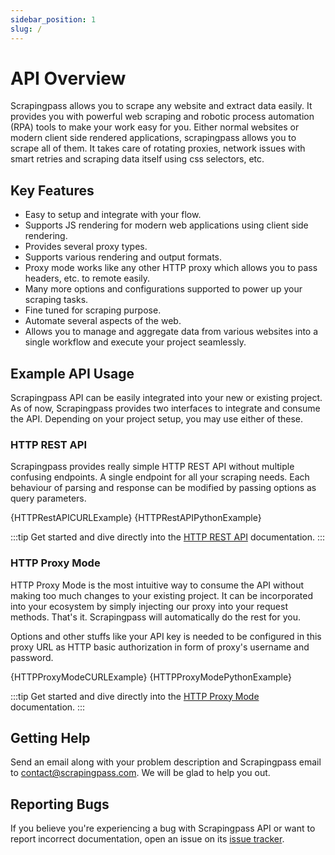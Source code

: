 ```yaml
---
sidebar_position: 1
slug: /
---
```


# API Overview

Scrapingpass allows you to scrape any website and extract data easily. It provides you with powerful web scraping and robotic process automation (RPA) tools to make your work easy for you. Either normal websites or modern client side rendered applications, scrapingpass allows you to scrape all of them. It takes care of rotating proxies, network issues with smart retries and scraping data itself using css selectors, etc.



## Key Features

- Easy to setup and integrate with your flow.
- Supports JS rendering for modern web applications using client side rendering.
- Provides several proxy types.
- Supports various rendering and output formats.
- Proxy mode works like any other HTTP proxy which allows you to pass headers, etc. to remote easily.
- Many more options and configurations supported to power up your scraping tasks.
- Fine tuned for scraping purpose.
- Automate several aspects of the web.
- Allows you to manage and aggregate data from various websites into a single workflow and execute your project seamlessly.

## Example API Usage

Scrapingpass API can be easily integrated into your new or existing project. As of now, Scrapingpass provides two interfaces to integrate and consume the API. Depending on your project setup, you may use either of these.

### HTTP REST API

Scrapingpass provides really simple HTTP REST API without multiple confusing endpoints. A single endpoint for all your scraping needs. Each behaviour of parsing and response can be modified by passing options as query parameters.

<Tabs>
    <TabItem value="curl" label="cURL" default>
        <CodeBlock className="language-shell">{HTTPRestAPICURLExample}</CodeBlock>
    </TabItem>
    <TabItem value="python" label="Python">
        <CodeBlock className="language-python">{HTTPRestAPIPythonExample}</CodeBlock>
    </TabItem>
</Tabs>

:::tip
Get started and dive directly into the [HTTP REST API](/getting-started/scrapingpass-api#http-rest-api) documentation.
:::

### HTTP Proxy Mode

HTTP Proxy Mode is the most intuitive way to consume the API without making too much changes to your existing project. It can be incorporated into your ecosystem by simply injecting our proxy into your request methods. That's it. Scrapingpass will automatically do the rest for you.

Options and other stuffs like your API key is needed to be configured in this proxy URL as HTTP basic authorization in form of proxy's username and password.

<Tabs>
    <TabItem value="curl" label="cURL" default>
        <CodeBlock className="language-shell">{HTTPProxyModeCURLExample}</CodeBlock>
    </TabItem>
    <TabItem value="python" label="Python">
        <CodeBlock className="language-python">{HTTPProxyModePythonExample}</CodeBlock>
    </TabItem>
</Tabs>

:::tip
Get started and dive directly into the [HTTP Proxy Mode](/getting-started/proxy-mode#http-proxy-mode) documentation.
:::

## Getting Help

Send an email along with your problem description and Scrapingpass email to contact@scrapingpass.com. We will be glad to help you out.

## Reporting Bugs

If you believe you're experiencing a bug with Scrapingpass API or want to report incorrect documentation, open an issue on its [issue tracker](https://github.com/surepassus/nocodepdf-documentation/issues).
